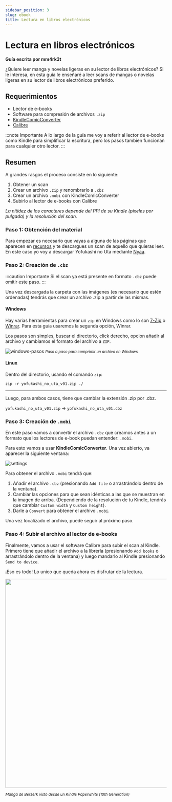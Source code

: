 ```yaml
---
sidebar_position: 3
slug: ebook
title: Lectura en libros electrónicos
---
```


# Lectura en libros electrónicos
**Guía escrita por mm4rk3t**

¿Quiere leer manga y novelas ligeras en su lector de libros electrónicos? Si le interesa, en esta guía le enseñaré a leer scans de mangas o novelas ligeras en su lector de libros electrónicos preferido.

## Requerimientos
- Lector de e-books 
- Software para compresión de archivos `.zip`
- [KindleComicConverter](https://github.com/ciromattia/kcc)
- [Calibre](https://github.com/kovidgoyal/calibre)

:::note Importante
A lo largo de la guía me voy a referir al lector de e-books como Kindle para simplificar la escritura, pero los pasos tambien funcionan para cualquier otro lector. 
:::

## Resumen

A grandes rasgos el proceso consiste en lo siguiente:
1. Obtener un scan
2. Crear un archivo `.zip` y renombrarlo a `.cbz`
3. Crear un archivo `.mobi` con KindleComicConverter
4. Subirlo al lector de e-books con Calibre

*La nitidez de los caracteres depende del PPI de su Kindle (píxeles por pulgada) y la resolución del scan.*

### Paso 1: Obtención del material

Para empezar es necesario que vayas a alguna de las páginas que aparecen en [recursos](https://brigadasos.xyz/utilidad/Resources/#manga) y te descargues un scan de aquello que quieras leer. En este caso yo voy a descargar Yofukashi no Uta mediante [Nyaa](https://nyaa.si/view/1312881).

### Paso 2: Creación de `.cbz`

:::caution Importante
Si el scan ya está presente en formato `.cbz` puede omitir este paso.
:::

Una vez descargada la carpeta con las imágenes (es necesario que estén ordenadas) tendrás que crear un archivo .zip a partir de las mismas. 

#### Windows
Hay varias herramientas para crear un `zip` en Windows como lo son [7-Zip](https://www.7-zip.org/download.html) o [Winrar](https://www.winrar.es/descargas). Para esta guía usaremos la segunda opción, Winrar.

Los pasos son simples, buscar el directorio, click derecho, opcion añadir al archivo y cambiamos el formato del archivo a `ZIP`.

![windows-pasos](../../assets/eBook/guide-win.gif)
*<small>Paso a paso para comprimir un archivo en Windows</small>*

#### Linux
Dentro del directorio, usando el comando `zip`: 

```
zip -r yofukashi_no_uta_v01.zip ./
```

--- 

Luego, para ambos casos, tiene que cambiar la extensión .zip por .cbz.

`yofukashi_no_uta_v01.zip` -> `yofukashi_no_uta_v01.cbz`

### Paso 3: Creación de `.mobi`

En este paso vamos a convertir el archivo `.cbz` que creamos antes a un formato que los lectores de e-book puedan entender: `.mobi`.

Para esto vamos a usar **KindleComicConverter**. Una vez abierto, va aparecer la siguiente ventana:

![settings](https://user-images.githubusercontent.com/45017214/147792512-f5620092-cf97-4573-b8fc-6e6ced291f52.png)

Para obtener el archivo `.mobi` tendrá  que:

1. Añadir el archivo `.cbz` (presionando `Add file` o arrastrándolo dentro de la ventana).
2. Cambiar las opciones para que sean idénticas a las que se muestran en la imagen de arriba. (Dependiendo de la resolución de tu Kindle, tendrás que cambiar `Custom width` y `Custom height`).
3. Darle a `Convert` para obtener el archivo `.mobi`.

Una vez localizado el archivo, puede seguir al próximo paso.

### Paso 4: Subir el archivo al lector de e-books

Finalmente, vamos a usar el software Calibre para subir el scan al Kindle. Primero tiene que añadir el archivo a la librería (presionando `Add books` o arrastrándolo dentro de la ventana) y luego mandarlo al Kindle presionando `Send to device`. 

¡Eso es todo! Lo unico que queda ahora es disfrutar de la lectura.

<img src="https://user-images.githubusercontent.com/45017214/147793656-9bea9ae2-9332-4bd6-ab44-c447fb7831f7.jpg"  width="auto" height="650px"></img>

*<small>Manga de Berserk visto desde un Kindle Paperwhite (10th Generation)</small>*